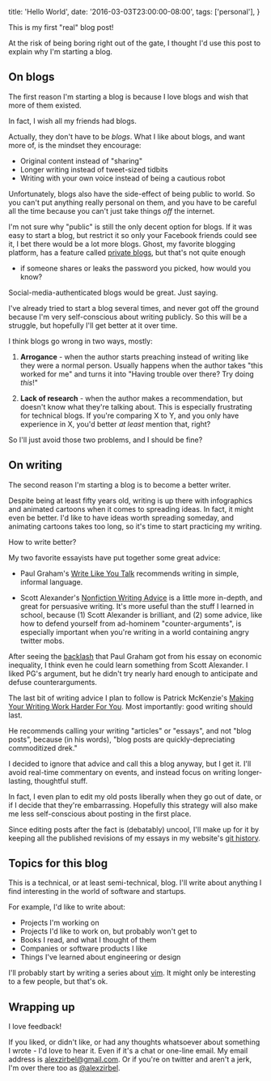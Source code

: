   title: 'Hello World',
  date: '2016-03-03T23:00:00-08:00',
  tags: ['personal'],
}

This is my first "real" blog post!

At the risk of being boring right out of the gate, I thought I'd use
this post to explain why I'm starting a blog.

## On blogs

The first reason I'm starting a blog is because I love blogs and wish that more
of them existed.

In fact, I wish all my friends had blogs.

Actually, they don't have to be _blogs_. What I like about blogs, and want
more of, is the mindset they encourage:

- Original content instead of "sharing"
- Longer writing instead of tweet-sized tidbits
- Writing with your own voice instead of being a cautious robot

Unfortunately, blogs also have the side-effect of being public to world.
So you can't put anything really personal on them, and you have to be
careful all the time because you can't just take things _off_ the
internet.

I'm not sure why "public" is still the only decent option for blogs. If it
was easy to start a blog, but restrict it so only your Facebook friends
could see it, I bet there would be a lot more blogs. Ghost, my favorite
blogging platform, has a feature called [private
blogs](https://blog.ghost.org/private-blogs/), but that's not quite enough

- if someone shares or leaks the password you picked, how would you know?

Social-media-authenticated blogs would be great. Just saying.

I've already tried to start a blog several times, and never got off the
ground because I'm very self-conscious about writing publicly. So this
will be a struggle, but hopefully I'll get better at it over time.

I think blogs go wrong in two ways, mostly:

1. **Arrogance** - when the author starts preaching instead of writing
   like they were a normal person. Usually happens when the author takes
   "this worked for me" and turns it into "Having trouble over there? Try
   doing _this_!"

2. **Lack of research** - when the author makes a recommendation, but
   doesn't know what they're talking about. This is especially frustrating
   for technical blogs. If you're comparing X to Y, and you only have
   experience in X, you'd better _at least_ mention that, right?

So I'll just avoid those two problems, and I should be fine?

## On writing

The second reason I'm starting a blog is to become a better writer.

Despite being at least fifty years old, writing is up there with
infographics and animated cartoons when it comes to spreading ideas. In
fact, it might even be better. I'd like to have ideas worth spreading
someday, and animating cartoons takes too long, so it's time to start
practicing my writing.

How to write better?

My two favorite essayists have put together some great advice:

- Paul Graham's [Write Like You Talk](http://paulgraham.com/talk.html)
  recommends writing in simple, informal language.

- Scott Alexander's [Nonfiction Writing
  Advice](http://slatestarcodex.com/2016/02/20/writing-advice/) is
  a little more in-depth, and great for persuasive writing. It's more
  useful than the stuff I learned in school, because (1) Scott Alexander
  is brilliant, and (2) some advice, like how to defend yourself from
  ad-hominem "counter-arguments", is especially important when you're
  writing in a world containing angry twitter mobs.

After seeing the [backlash](https://news.ycombinator.com/item?id=10826838)
that Paul Graham got from his essay on economic inequality, I think even
he could learn something from Scott Alexander. I liked PG's argument, but
he didn't try nearly hard enough to anticipate and defuse
counterarguments.

The last bit of writing advice I plan to follow is Patrick McKenzie's
[Making Your Writing Work Harder For
You](https://training.kalzumeus.com/newsletters/archive/content-marketing-strategy).
Most importantly: good writing should last.

He recommends calling your writing "articles" or "essays", and not "blog
posts", because (in his words), "blog posts are quickly-depreciating
commoditized drek."

I decided to ignore that advice and call this a blog anyway, but I get it.
I'll avoid real-time commentary on events, and instead focus on writing
longer-lasting, thoughtful stuff.

In fact, I even plan to edit my old posts liberally when they go out of
date, or if I decide that they're embarrassing. Hopefully this strategy
will also make me less self-conscious about posting in the first place.

Since editing posts after the fact is (debatably) uncool, I'll make up for
it by keeping all the published revisions of my essays in my website's
[git history](https://github.com/azirbel/website).

## Topics for this blog

This is a technical, or at least semi-technical, blog. I'll write about
anything I find interesting in the world of software and startups.

For example, I'd like to write about:

- Projects I'm working on
- Projects I'd like to work on, but probably won't get to
- Books I read, and what I thought of them
- Companies or software products I like
- Things I've learned about engineering or design

I'll probably start by writing a series about
[vim](http://www.vim.org/weird.php). It might only be interesting to a few
people, but that's ok.

## Wrapping up

I love feedback!

If you liked, or didn't like, or had any thoughts whatsoever about
something I wrote - I'd love to hear it. Even if it's a chat or one-line
email. My email address is
[alexzirbel@gmail.com](mailto:alexzirbel@gmail.com). Or if you're on
twitter and aren't a jerk, I'm over there too as
[@alexzirbel](https://twitter.com/alexzirbel).
